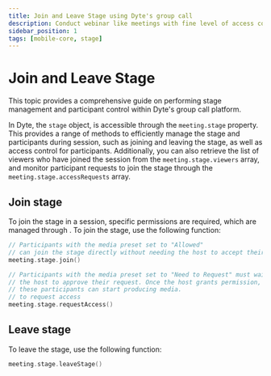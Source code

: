 ```yaml
---
title: Join and Leave Stage using Dyte's group call
description: Conduct webinar like meetings with fine level of access controls for the stage.
sidebar_position: 1
tags: [mobile-core, stage]
---
```


# Join and Leave Stage

This topic provides a comprehensive guide on performing stage management and participant control within Dyte's group call platform.

In Dyte, the `stage` object, is accessible through the `meeting.stage` property. This provides a range of methods to efficiently manage the stage and participants during session, such as joining and leaving the stage, as well as access control for participants. Additionally, you can also retrieve the list of viewers who have joined the session from the `meeting.stage.viewers` array, and monitor participant requests to join the stage through the `meeting.stage.accessRequests` array.

## Join stage

To join the stage in a session, specific permissions are required, which are managed through .
To join the stage, use the following function:

```kotlin
// Participants with the media preset set to "Allowed"
// can join the stage directly without needing the host to accept their request.
meeting.stage.join()

// Participants with the media preset set to "Need to Request" must wait for
// the host to approve their request. Once the host grants permission,
// these participants can start producing media.
// to request access
meeting.stage.requestAccess()
```

## Leave stage

To leave the stage, use the following function:

```kotlin
meeting.stage.leaveStage()
```
